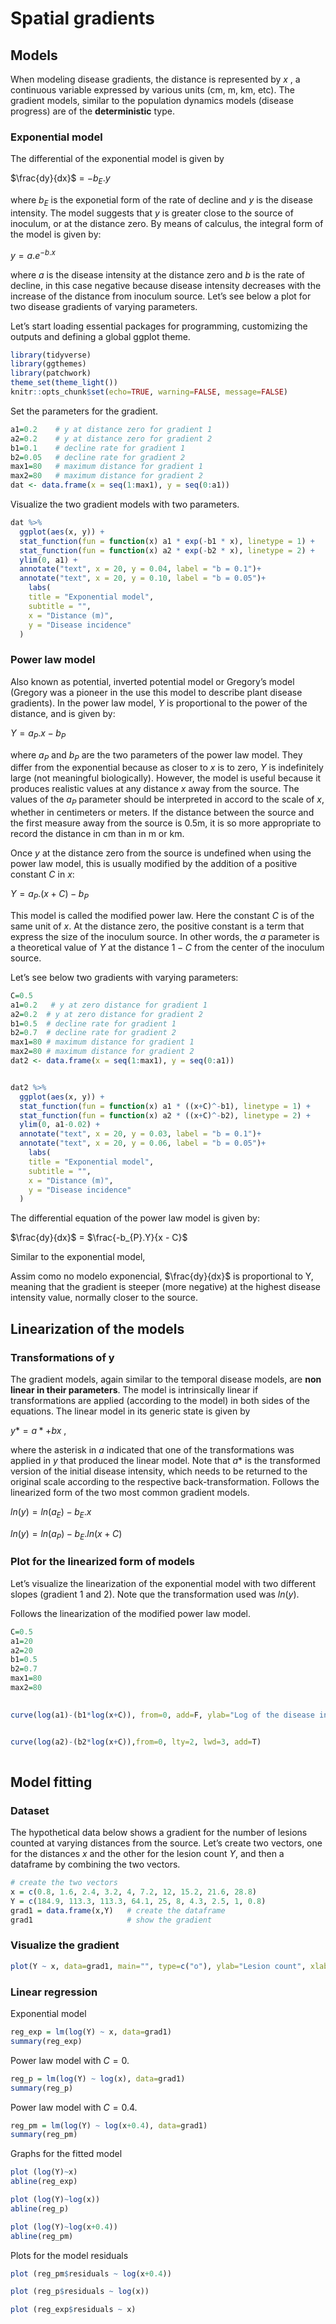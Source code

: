 # Spatial gradients

## Models

When modeling disease gradients, the distance is represented by $x$ , a continuous variable expressed by various units (cm, m, km, etc). The gradient models, similar to the population dynamics models (disease progress) are of the **deterministic** type.

### Exponential model

The differential of the exponential model is given by

$\frac{dy}{dx}$ = $-b_{E}.y$

where $b_{E}$ is the exponetial form of the rate of decline and $y$ is the disease intensity. The model suggests that $y$ is greater close to the source of inoculum, or at the distance zero. By means of calculus, the integral form of the model is given by:

$y = a . e^{-b.x}$

where $a$ is the disease intensity at the distance zero and $b$ is the rate of decline, in this case negative because disease intensity decreases with the increase of the distance from inoculum source. Let's see below a plot for two disease gradients of varying parameters.

Let's start loading essential packages for programming, customizing the outputs and defining a global ggplot theme.

```r
library(tidyverse)
library(ggthemes)
library(patchwork)
theme_set(theme_light())
knitr::opts_chunk$set(echo=TRUE, warning=FALSE, message=FALSE)
```

Set the parameters for the gradient.

```r
a1=0.2    # y at distance zero for gradient 1
a2=0.2    # y at distance zero for gradient 2
b1=0.1    # decline rate for gradient 1
b2=0.05   # decline rate for gradient 2
max1=80   # maximum distance for gradient 1
max2=80   # maximum distance for gradient 2
dat <- data.frame(x = seq(1:max1), y = seq(0:a1))
```

Visualize the two gradient models with two parameters.

```r

dat %>%
  ggplot(aes(x, y)) +
  stat_function(fun = function(x) a1 * exp(-b1 * x), linetype = 1) +
  stat_function(fun = function(x) a2 * exp(-b2 * x), linetype = 2) +
  ylim(0, a1) +
  annotate("text", x = 20, y = 0.04, label = "b = 0.1")+ 
  annotate("text", x = 20, y = 0.10, label = "b = 0.05")+ 
    labs(
    title = "Exponential model",
    subtitle = "",
    x = "Distance (m)",
    y = "Disease incidence"
  )
```

### Power law model

Also known as potential, inverted potential model or Gregory's model (Gregory was a pioneer in the use this model to describe plant disease gradients). In the power law model, $Y$ is proportional to the power of the distance, and is given by:

$Y = a_{P}.x - b_{P}$

where $a_{P}$ and $b_{P}$ are the two parameters of the power law model. They differ from the exponential because as closer to $x$ is to zero, $Y$ is indefinitely large (not meaningful biologically). However, the model is useful because it produces realistic values at any distance $x$ away from the source. The values of the $a_{P}$ parameter should be interpreted in accord to the scale of $x$, whether in centimeters or meters. If the distance between the source and the first measure away from the source is 0.5m, it is so more appropriate to record the distance in cm than in m or km.

Once $y$ at the distance zero from the source is undefined when using the power law model, this is usually modified by the addition of a positive constant $C$ in $x$:

$Y = a_{P}.(x + C) - b_{P}$

This model is called the modified power law. Here the constant $C$ is of the same unit of $x$. At the distance zero, the positive constant is a term that express the size of the inoculum source. In other words, the $a$ parameter is a theoretical value of $Y$ at the distance $1-C$ from the center of the inoculum source.

Let's see below two gradients with varying parameters:

```r
C=0.5
a1=0.2   # y at zero distance for gradient 1
a2=0.2  # y at zero distance for gradient 2
b1=0.5  # decline rate for gradient 1
b2=0.7  # decline rate for gradient 2
max1=80 # maximum distance for gradient 1
max2=80 # maximum distance for gradient 2
dat2 <- data.frame(x = seq(1:max1), y = seq(0:a1))


dat2 %>%
  ggplot(aes(x, y)) +
  stat_function(fun = function(x) a1 * ((x+C)^-b1), linetype = 1) +
  stat_function(fun = function(x) a2 * ((x+C)^-b2), linetype = 2) +
  ylim(0, a1-0.02) +
  annotate("text", x = 20, y = 0.03, label = "b = 0.1")+ 
  annotate("text", x = 20, y = 0.06, label = "b = 0.05")+ 
    labs(
    title = "Exponential model",
    subtitle = "",
    x = "Distance (m)",
    y = "Disease incidence"
  )
```


The differential equation of the power law model is given by:

$\frac{dy}{dx}$ = $\frac{-b_{P}.Y}{x - C}$

Similar to the exponential model,

Assim como no modelo exponencial, $\frac{dy}{dx}$ is proportional to Y, meaning that the gradient is steeper (more negative) at the highest disease intensity value, normally closer to the source.

## Linearization of the models

### Transformations of y

The gradient models, again similar to the temporal disease models, are **non linear in their parameters**. The model is intrinsically linear if transformations are applied (according to the model) in both sides of the equations. The linear model in its generic state is given by

$y* = a* + bx$ ,

where the asterisk in $a$ indicated that one of the transformations was applied in $y$ that produced the linear model. Note that $a*$ is the transformed version of the initial disease intensity, which needs to be returned to the original scale according to the respective back-transformation. Follows the linearized form of the two most common gradient models.

$ln(y) = ln(a_{E}) - b_{E}. x$

$ln(y) = ln(a_{P}) - b_{E}. ln(x+C)$

### Plot for the linearized form of models

Let's visualize the linearization of the exponential model with two different slopes (gradient 1 and 2). Note que the transformation used was $ln(y)$.

  
Follows the linearization of the modified power law model.

```r
C=0.5
a1=20   
a2=20  
b1=0.5    
b2=0.7    
max1=80   
max2=80    
 

curve(log(a1)-(b1*log(x+C)), from=0, add=F, ylab="Log of the disease intensity", xlab="Distance", lty=1, lwd=3, main="Linearization of the modified Power law ")


curve(log(a2)-(b2*log(x+C)),from=0, lty=2, lwd=3, add=T) 
 
```

## Model fitting

### Dataset

The hypothetical data below shows a gradient for the number of lesions counted at varying distances from the source. Let's create two vectors, one for the distances $x$ and the other for the lesion count $Y$, and then a dataframe by combining the two vectors.

```r
# create the two vectors
x = c(0.8, 1.6, 2.4, 3.2, 4, 7.2, 12, 15.2, 21.6, 28.8)
Y = c(184.9, 113.3, 113.3, 64.1, 25, 8, 4.3, 2.5, 1, 0.8)
grad1 = data.frame(x,Y)   # create the dataframe
grad1                     # show the gradient
```

### Visualize the gradient

```r
plot(Y ~ x, data=grad1, main="", type=c("o"), ylab="Lesion count", xlab="Distance (m)")


```

### Linear regression

Exponential model

```r
reg_exp = lm(log(Y) ~ x, data=grad1)
summary(reg_exp)
```

Power law model with $C = 0$.

```r
reg_p = lm(log(Y) ~ log(x), data=grad1)
summary(reg_p)
```

Power law model with $C = 0.4$.

```r
reg_pm = lm(log(Y) ~ log(x+0.4), data=grad1)
summary(reg_pm) 
```

Graphs for the fitted model

```r
plot (log(Y)~x)
abline(reg_exp)
```

```r
plot (log(Y)~log(x))
abline(reg_p)
```

```r
plot (log(Y)~log(x+0.4))
abline(reg_pm)
```

Plots for the model residuals

```r
plot (reg_pm$residuals ~ log(x+0.4))
```

```r
plot (reg_p$residuals ~ log(x))
```

```r
plot (reg_exp$residuals ~ x)




```
